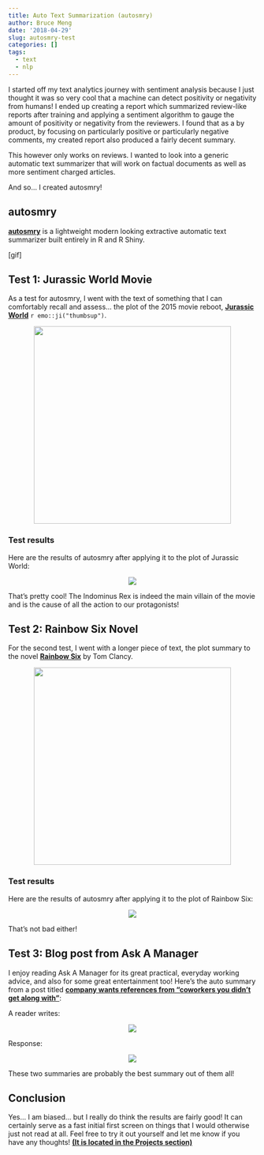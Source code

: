 ```yaml
---
title: Auto Text Summarization (autosmry)
author: Bruce Meng
date: '2018-04-29'
slug: autosmry-test
categories: []
tags:
  - text
  - nlp
---
```


I started off my text analytics journey with sentiment analysis because I just thought it was so very cool that a machine can detect positivity or negativity from humans! I ended up creating a report which summarized review-like reports after training and applying a sentiment algorithm to gauge the amount of positivity or negativity from the reviewers. I found that as a by product, by focusing on particularly positive or particularly negative comments, my created report also produced a fairly decent summary.

This however only works on reviews. I wanted to look into a generic automatic text summarizer that will work on factual documents as well as more sentiment charged articles.

And so... I created autosmry!

## autosmry

**[autosmry](../../project/autosmry/)** is a lightweight modern looking extractive automatic text summarizer built entirely in R and R Shiny.

[gif]



## Test 1: Jurassic World Movie

As a test for autosmry, I went with the text of something that I can comfortably recall and assess... the plot of the 2015 movie reboot, **[Jurassic World](https://en.wikipedia.org/wiki/Jurassic_World#Plot)** `r emo::ji("thumbsup")`.

<center>
<img src = "/img/autotext/jurassic.world.jpg" height = "400"/>
</center>

### Test results

Here are the results of autosmry after applying it to the plot of Jurassic World:

<center>
![](/img/autotext/wiki.auto.png)
</center>

That's pretty cool! The Indominus Rex is indeed the main villain of the movie and is the cause of all the action to our protagonists!

## Test 2: Rainbow Six Novel

For the second test, I went with a longer piece of text, the plot summary to the novel **[Rainbow Six](https://en.wikipedia.org/wiki/Rainbow_Six_(novel)#Plot_summary)** by Tom Clancy.

<center>
<img src = "/img/autotext/rainbow.6.jpg" height = "400"/>
</center>

### Test results

Here are the results of autosmry after applying it to the plot of Rainbow Six:

<center>
![](/img/autotext/wiki.auto.rainbow.png)
</center>

That's not bad either!

## Test 3: Blog post from Ask A Manager

I enjoy reading Ask A Manager for its great practical, everyday working advice, and also for some great entertainment too! Here's the auto summary from a post titled **[company wants references from “coworkers you didn’t get along with"](http://www.askamanager.org/2016/10/company-wants-references-from-coworkers-you-didnt-get-along-with.html)**:

A reader writes:

<center>
![](/img/autotext/aam.reader.png)
</center>

Response:

<center>
![](/img/autotext/aam.response.png)
</center>

These two summaries are probably the best summary out of them all!

## Conclusion

Yes... I am biased... but I really do think the results are fairly good! It can certainly serve as a fast initial first screen on things that I would otherwise just not read at all. Feel free to try it out yourself and let me know if you have any thoughts! **[(It is located in the Projects section)](../../project/autosmry/)**


